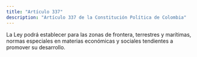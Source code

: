 ```yaml
---
title: "Artículo 337"
description: "Artículo 337 de la Constitución Política de Colombia"
---
```


La Ley podrá establecer para las zonas de frontera, terrestres y marítimas, normas especiales en materias económicas y sociales tendientes a promover su desarrollo.

